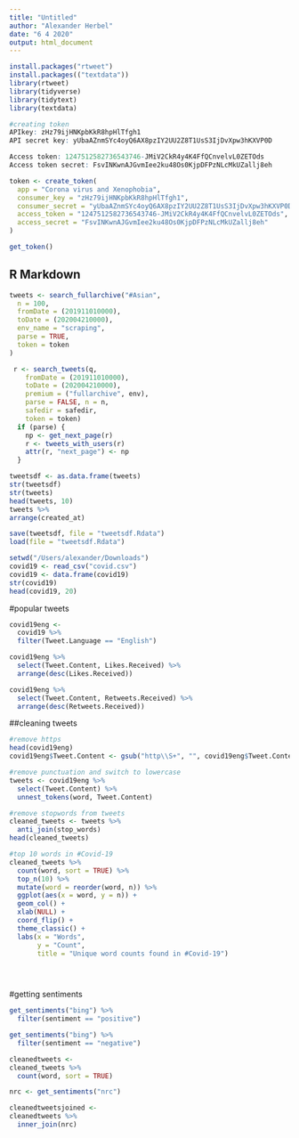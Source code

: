 ```yaml
---
title: "Untitled"
author: "Alexander Herbel"
date: "6 4 2020"
output: html_document
---
```


```r
install.packages("rtweet")
install.packages(("textdata"))
library(rtweet)
library(tidyverse)
library(tidytext)
library(textdata)

#creating token
APIkey: zHz79ijHNKpbKkR8hpHlTfgh1
API secret key: yUbaAZnmSYc4oyQ6AX8pzIY2UU2Z8T1UsS3IjDvXpw3hKXVP0D

Access token: 1247512582736543746-JMiV2CkR4y4K4FfQCnvelvL0ZETOds
Access token secret: FsvINKwnAJGvmIee2ku48Os0KjpDFPzNLcMkUZallj8eh

token <- create_token(
  app = "Corona virus and Xenophobia",
  consumer_key = "zHz79ijHNKpbKkR8hpHlTfgh1",
  consumer_secret = "yUbaAZnmSYc4oyQ6AX8pzIY2UU2Z8T1UsS3IjDvXpw3hKXVP0D",
  access_token = "1247512582736543746-JMiV2CkR4y4K4FfQCnvelvL0ZETOds",
  access_secret = "FsvINKwnAJGvmIee2ku48Os0KjpDFPzNLcMkUZallj8eh"
)

get_token()

```

## R Markdown

```r

tweets <- search_fullarchive("#Asian",
  n = 100,
  fromDate = (201911010000),
  toDate = (202004210000),
  env_name = "scraping",
  parse = TRUE,
  token = token
)

 r <- search_tweets(q,
    fromDate = (201911010000),
    toDate = (202004210000),
    premium = ("fullarchive", env),
    parse = FALSE, n = n,
    safedir = safedir,
    token = token)
  if (parse) {
    np <- get_next_page(r)
    r <- tweets_with_users(r)
    attr(r, "next_page") <- np
  }

tweetsdf <- as.data.frame(tweets)
str(tweetsdf)
str(tweets)
head(tweets, 10)
tweets %>%
arrange(created_at)

save(tweetsdf, file = "tweetsdf.Rdata")
load(file = "tweetsdf.Rdata")
```

```r
setwd("/Users/alexander/Downloads")
covid19 <- read_csv("covid.csv")
covid19 <- data.frame(covid19)
str(covid19)
head(covid19, 20)
```
#popular tweets

```r
covid19eng <- 
  covid19 %>%
  filter(Tweet.Language == "English")

covid19eng %>%
  select(Tweet.Content, Likes.Received) %>%
  arrange(desc(Likes.Received))

covid19eng %>%
  select(Tweet.Content, Retweets.Received) %>%
  arrange(desc(Retweets.Received))
```
##cleaning tweets

```r
#remove https
head(covid19eng) 
covid19eng$Tweet.Content <- gsub("http\\S+", "", covid19eng$Tweet.Content) 

#remove punctuation and switch to lowercase
tweets <- covid19eng %>%
  select(Tweet.Content) %>%
  unnest_tokens(word, Tweet.Content)

#remove stopwords from tweets
cleaned_tweets <- tweets %>%
  anti_join(stop_words)
head(cleaned_tweets)

#top 10 words in #Covid-19
cleaned_tweets %>%
  count(word, sort = TRUE) %>%
  top_n(10) %>%
  mutate(word = reorder(word, n)) %>%
  ggplot(aes(x = word, y = n)) +
  geom_col() +
  xlab(NULL) +
  coord_flip() +
  theme_classic() +
  labs(x = "Words",
       y = "Count",
       title = "Unique word counts found in #Covid-19")


  
```


#getting sentiments
```r
get_sentiments("bing") %>%
  filter(sentiment == "positive")

get_sentiments("bing") %>%
  filter(sentiment == "negative")

```

```r
cleanedtweets <-
cleaned_tweets %>%
  count(word, sort = TRUE)

nrc <- get_sentiments("nrc")

cleanedtweetsjoined <-
cleanedtweets %>%
  inner_join(nrc) 



  




  



```
